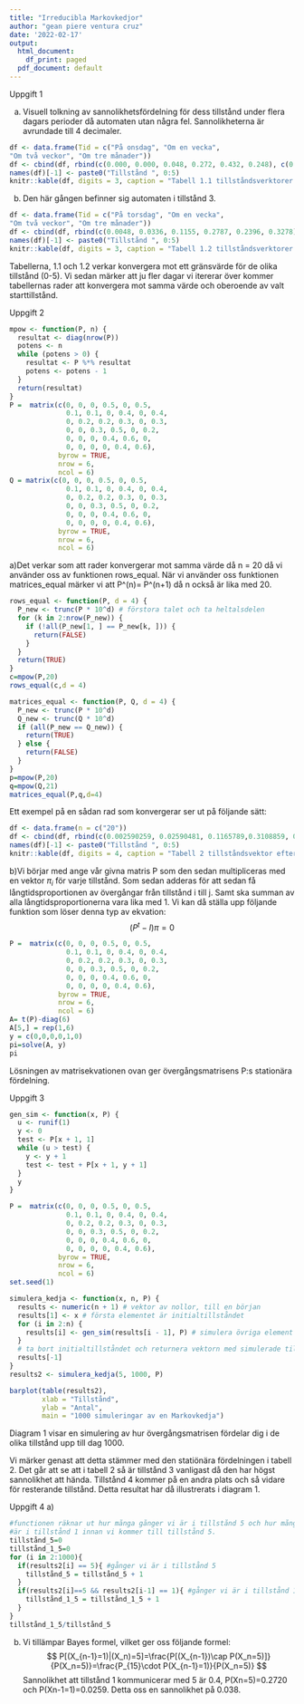 ---
title: "Irreducibla Markovkedjor"
author: "gean piere ventura cruz"
date: '2022-02-17'
output:
  html_document:
    df_print: paged
  pdf_document: default
---

Uppgift 1

a) Visuell tolkning av sannolikhetsfördelning för dess tillstånd under flera dagars perioder då automaten utan några fel. Sannolikheterna är avrundade till 4 decimaler.

````{r, warning = FALSE}

df <- data.frame(Tid = c("På onsdag", "Om en vecka",
"Om två veckor", "Om tre månader"))
df <- cbind(df, rbind(c(0.000, 0.000, 0.048, 0.272, 0.432, 0.248), c(0.0024960, 0.0272736, 0.1242672, 0.3153496, 0.2614016, 0.2711120), c(0.002581384, 0.02582675, 0.1163860, 0.3107785, 0.2724897, 0.2719376), c(0.002590674, 0.02590674, 0.1165803, 0.3108808, 0.2720207, 0.2720207)))
names(df)[-1] <- paste0("Tillstånd ", 0:5)
knitr::kable(df, digits = 3, caption = "Tabell 1.1 tillståndsverktorer efter olika antal dagar med start från tillstånd 5")
````


b) Den här gången befinner sig automaten i tillstånd 3.

````{r}
df <- data.frame(Tid = c("På torsdag", "Om en vecka",
"Om två veckor", "Om tre månader"))
df <- cbind(df, rbind(c(0.0048, 0.0336, 0.1155, 0.2787, 0.2396, 0.3278), c(0.0023988, 0.0238080, 0.1105299, 0.3060033, 0.2849188, 0.2723412), c(0.002600479, 0.02596195, 0.1166557, 0.3108168, 0.2717323, 0.2722328), c(0.002590674, 0.02590674, 0.1165803, 0.3108808, 0.2720207, 0.2720207)))
names(df)[-1] <- paste0("Tillstånd ", 0:5)
knitr::kable(df, digits = 3, caption = "Tabell 1.2 tillståndsverktorer efter olika antal dagar med start från tillstånd 3")
````

Tabellerna, 1.1 och 1.2 verkar konvergera mot ett gränsvärde för de olika tillstånd (0-5). Vi sedan märker att ju fler dagar vi itererar över kommer tabellernas rader att konvergera mot samma värde och oberoende av valt starttillstånd. 

Uppgift 2
````{r}
mpow <- function(P, n) {
  resultat <- diag(nrow(P))
  potens <- n
  while (potens > 0) {
    resultat <- P %*% resultat
    potens <- potens - 1
  }
  return(resultat)
}
P =  matrix(c(0, 0, 0, 0.5, 0, 0.5,
              0.1, 0.1, 0, 0.4, 0, 0.4,
              0, 0.2, 0.2, 0.3, 0, 0.3,
              0, 0, 0.3, 0.5, 0, 0.2,
              0, 0, 0, 0.4, 0.6, 0,
              0, 0, 0, 0, 0.4, 0.6),
            byrow = TRUE,
            nrow = 6,
            ncol = 6)
Q = matrix(c(0, 0, 0, 0.5, 0, 0.5,
              0.1, 0.1, 0, 0.4, 0, 0.4,
              0, 0.2, 0.2, 0.3, 0, 0.3,
              0, 0, 0.3, 0.5, 0, 0.2,
              0, 0, 0, 0.4, 0.6, 0,
              0, 0, 0, 0, 0.4, 0.6),
            byrow = TRUE,
            nrow = 6,
            ncol = 6)
````


a)Det verkar som att rader konvergerar mot samma värde då n = 20 då vi använder oss av funktionen rows_equal. När vi använder oss funktionen matrices_equal märker vi att P^(n)= P^(n+1) då n också är lika med 20. 

````{r}
rows_equal <- function(P, d = 4) {
  P_new <- trunc(P * 10^d) # förstora talet och ta heltalsdelen
  for (k in 2:nrow(P_new)) {
    if (!all(P_new[1, ] == P_new[k, ])) {
      return(FALSE)
    }
  }
  return(TRUE)
}
c=mpow(P,20)
rows_equal(c,d = 4)
````

````{r}
matrices_equal <- function(P, Q, d = 4) {
  P_new <- trunc(P * 10^d)
  Q_new <- trunc(Q * 10^d)
  if (all(P_new == Q_new)) {
    return(TRUE)
  } else {
    return(FALSE)
  }
}
p=mpow(P,20)
q=mpow(Q,21)
matrices_equal(P,q,d=4)
````
Ett exempel på en sådan rad som konvergerar ser ut på följande sätt:
````{r}
df <- data.frame(n = c("20"))
df <- cbind(df, rbind(c(0.002590259, 0.02590481, 0.1165789,0.3108859, 0.2720300, 0.2720100)))
names(df)[-1] <- paste0("Tillstånd ", 0:5)
knitr::kable(df, digits = 4, caption = "Tabell 2 tillståndsvektor efter 20 dagar")
````

b)Vi börjar med ange vår givna matris P som den sedan multipliceras med en vektor $\pi_i$ för varje tillstånd. Som sedan adderas för att sedan få långtidsproportionen av övergångar från tillstånd i till j. Samt ska summan av alla långtidsproportionerna vara lika med 1. Vi kan då ställa upp följande funktion som löser denna typ av ekvation:
$$(P^t-I)\pi=0$$

````{r}
P =  matrix(c(0, 0, 0, 0.5, 0, 0.5,
              0.1, 0.1, 0, 0.4, 0, 0.4,
              0, 0.2, 0.2, 0.3, 0, 0.3,
              0, 0, 0.3, 0.5, 0, 0.2,
              0, 0, 0, 0.4, 0.6, 0,
              0, 0, 0, 0, 0.4, 0.6), 
            byrow = TRUE,
            nrow = 6,
            ncol = 6)
A= t(P)-diag(6)
A[5,] = rep(1,6)
y = c(0,0,0,0,1,0)
pi=solve(A, y)
pi
````
Lösningen av matrisekvationen ovan ger övergångsmatrisens P:s stationära fördelning.

Uppgift 3
````{r}
gen_sim <- function(x, P) {
  u <- runif(1)
  y <- 0
  test <- P[x + 1, 1]
  while (u > test) {
    y <- y + 1
    test <- test + P[x + 1, y + 1]
  }
  y
}

P =  matrix(c(0, 0, 0, 0.5, 0, 0.5,
              0.1, 0.1, 0, 0.4, 0, 0.4,
              0, 0.2, 0.2, 0.3, 0, 0.3,
              0, 0, 0.3, 0.5, 0, 0.2,
              0, 0, 0, 0.4, 0.6, 0,
              0, 0, 0, 0, 0.4, 0.6),
            byrow = TRUE,
            nrow = 6,
            ncol = 6)
set.seed(1)

simulera_kedja <- function(x, n, P) {
  results <- numeric(n + 1) # vektor av nollor, till en början
  results[1] <- x # första elementet är initialtillståndet
  for (i in 2:n) {
    results[i] <- gen_sim(results[i - 1], P) # simulera övriga element
  }
  # ta bort initialtillståndet och returnera vektorn med simulerade tillstånd
  results[-1]
}
results2 <- simulera_kedja(5, 1000, P)

barplot(table(results2),
        xlab = "Tillstånd",
        ylab = "Antal",
        main = "1000 simuleringar av en Markovkedja")
````
Diagram 1 visar en simulering av hur övergångsmatrisen fördelar dig i de olika tillstånd upp till dag 1000.

Vi märker genast att detta stämmer med den statiönära fördelningen i tabell 2. Det går att se att i tabell 2 så är tillstånd 3 vanligast då den har högst sannolikhet att hända. Tillstånd 4 kommer på en andra plats och så vidare för resterande tillstånd. Detta resultat har då illustrerats i diagram 1.

Uppgift 4
a)
````{r}
#functionen räknar ut hur många gånger vi är i tillstånd 5 och hur många gånger vi 
#är i tillstånd 1 innan vi kommer till tillstånd 5.
tillstånd_5=0
tillstånd_1_5=0
for (i in 2:1000){
  if(results2[i] == 5){ #gånger vi är i tillstånd 5
    tillstånd_5 = tillstånd_5 + 1
  }
  if(results2[i]==5 && results2[i-1] == 1){ #gånger vi är i tillstånd 1 innan vi kommer till tillstånd 5
    tillstånd_1_5 = tillstånd_1_5 + 1
  }
}
tillstånd_1_5/tillstånd_5
````
b)
Vi tillämpar Bayes formel, vilket ger oss följande formel:
$$
P[(X_{n-1}=1)|(X_n)=5]=\frac{P[(X_{n-1})\cap P(X_n=5)]}{P(X_n=5)}=\frac{P_{15}\cdot P(X_{n-1}=1)}{P(X_n=5)}
$$
Sannolikhet att tillstånd 1 kommunicerar med 5 är 0.4, P(Xn=5)=0.2720 och P(Xn-1=1)=0.0259. Detta oss en sannolikhet på 0.038.
